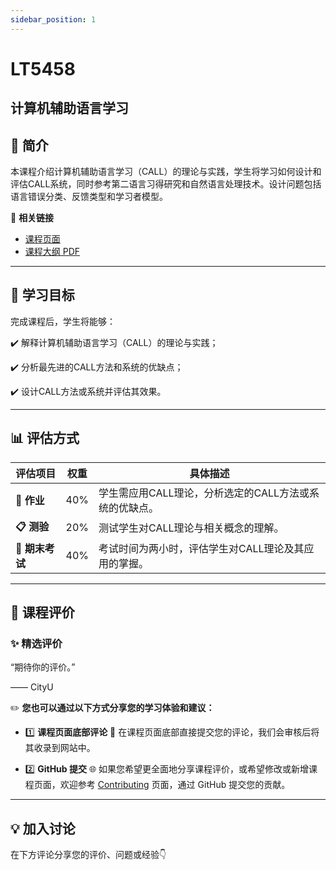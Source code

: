 ```yaml
---
sidebar_position: 1
---
```


# LT5458
## 计算机辅助语言学习

## **📘 简介**
本课程介绍计算机辅助语言学习（CALL）的理论与实践，学生将学习如何设计和评估CALL系统，同时参考第二语言习得研究和自然语言处理技术。设计问题包括语言错误分类、反馈类型和学习者模型。

🔗 **相关链接**
- [课程页面](https://www.cityu.edu.hk/catalogue/pg/202425/course/LT5458.htm)
- [课程大纲 PDF](https://www.cityu.edu.hk/catalogue/pg/202425/course/LT5458.pdf)

---

## **🎯 学习目标**

完成课程后，学生将能够：

✔️ 解释计算机辅助语言学习（CALL）的理论与实践；

✔️ 分析最先进的CALL方法和系统的优缺点；

✔️ 设计CALL方法或系统并评估其效果。

---

## **📊 评估方式**

| **评估项目**              | **权重** | **具体描述**                                                                                     |
|--------------------------|---------|-----------------------------------------------------------------------------------------------|
| **📖 作业**               | 40%     | 学生需应用CALL理论，分析选定的CALL方法或系统的优缺点。                                                  |
| **📋 测验**               | 20%     | 测试学生对CALL理论与相关概念的理解。                                                              |
| **📝 期末考试**           | 40%     | 考试时间为两小时，评估学生对CALL理论及其应用的掌握。                                                   |

---

## **💬 课程评价**

### ✨ **精选评价**
<div className={commentStyles.commentBox}>
    <p className={commentStyles.commentText}>
        “期待你的评价。”
    </p>
    <p className={commentStyles.commentAuthor}>—— CityU</p>
</div>

✏️ **您也可以通过以下方式分享您的学习体验和建议：**

- 1️⃣ **课程页面底部评论**
💬 在课程页面底部直接提交您的评论，我们会审核后将其收录到网站中。

- 2️⃣ **GitHub 提交**
🌐 如果您希望更全面地分享课程评价，或希望修改或新增课程页面，欢迎参考 [Contributing](https://penjc.github.io/CityU/contributing) 页面，通过 GitHub 提交您的贡献。

---

## **💡 加入讨论**

在下方评论分享您的评价、问题或经验👇
<Utterances />
